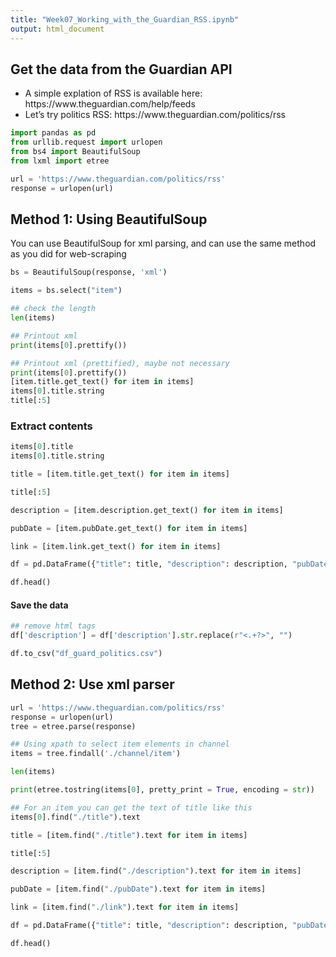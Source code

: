```yaml
---
title: "Week07_Working_with_the_Guardian_RSS.ipynb"
output: html_document
---
```


## Get the data from the Guardian API

- A simple explation of RSS is available here: https://www.theguardian.com/help/feeds
- Let's try politics RSS: https://www.theguardian.com/politics/rss

```python
import pandas as pd
from urllib.request import urlopen
from bs4 import BeautifulSoup
from lxml import etree
```

```python
url = 'https://www.theguardian.com/politics/rss'
response = urlopen(url)
```

## Method 1: Using BeautifulSoup

You can use BeautifulSoup for xml parsing, and can use the same method as you did for web-scraping

```python
bs = BeautifulSoup(response, 'xml')
```

```python
items = bs.select("item")
```

```python
## check the length
len(items)
```

```python
## Printout xml
print(items[0].prettify())
```

```python
## Printout xml (prettified), maybe not necessary
print(items[0].prettify())
[item.title.get_text() for item in items]
items[0].title.string
title[:5]
```

### Extract contents

```python
items[0].title
items[0].title.string
```

```python
title = [item.title.get_text() for item in items]
```

```python
title[:5]
```

```python
description = [item.description.get_text() for item in items]
```

```python
pubDate = [item.pubDate.get_text() for item in items]
```

```python
link = [item.link.get_text() for item in items]
```

```python
df = pd.DataFrame({"title": title, "description": description, "pubDate": pubDate, "link": link})
```

```python
df.head()
```

#### Save the data

```python
## remove html tags
df['description'] = df['description'].str.replace(r"<.+?>", "")
```

```python
df.to_csv("df_guard_politics.csv")
```

## Method 2: Use xml parser

```python
url = 'https://www.theguardian.com/politics/rss'
response = urlopen(url)
tree = etree.parse(response)
```

```python
## Using xpath to select item elements in channel
items = tree.findall('./channel/item')
```

```python
len(items)
```

```python
print(etree.tostring(items[0], pretty_print = True, encoding = str))
```

```python
## For an item you can get the text of title like this
items[0].find("./title").text
```

```python
title = [item.find("./title").text for item in items]
```

```python
title[:5]
```

```python
description = [item.find("./description").text for item in items]
```

```python
pubDate = [item.find("./pubDate").text for item in items]
```

```python
link = [item.find("./link").text for item in items]
```

```python
df = pd.DataFrame({"title": title, "description": description, "pubDate": pubDate, "link": link})

df.head()
```

